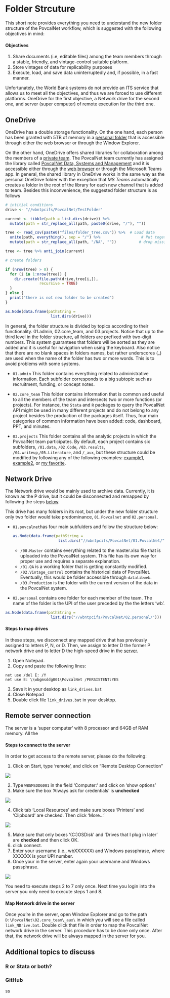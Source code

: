 # Folder Strcuture

This short note provides everything you need to understand the new folder structure of the PovcalNet workflow, which is suggested with the following objectives in mind:

#### Objectives {-}
1. Share documents (i.e, editable files) among the team members through a stable, friendly, and vintage-control suitable platform.
2. Store vintages of data for replicability purposes
3. Execute, load, and save data uninterruptedly and, if possible, in a fast manner.

Unfortunately, the World Bank systems do not provide an ITS service that allows us to meet all the objectives, and thus we are forced to use different platforms. OneDrive for the first objective, a Network drive for the second one, and server (super computer) of remote execution for the third one. 

## OneDrive

OneDrive has a double storage functionality. On the one hand, each person has been granted with 5TB of memory in a [personal folder](https://worldbankgroup-my.sharepoint.com/) that is accessible through either the web browser or through the Window Explorer. 

On the other hand, OneDrive offers shared libraries for collaboration among the members of a [private team](https://teams.microsoft.com/_#/?lm=deeplink&lmsrc=officeWaffle). The PovcalNet team currently has assigned the library called [PovcalNet Data, Systems and Management](https://worldbankgroup.sharepoint.com/teams/PovcalNetDataSystemsandManagement-WBGroup) and it is accessible either through the [web browser](https://teams.microsoft.com/_#) or through the Microsoft Teams app. In general, the shared library in OneDrive works in the same way as the personal OneDrive folder with the exception that *MS Teams* automatically creates a folder in the root of the library for each new channel that is added to team. Besides this inconvenience, the suggested folder structure is as follows

```{r load, echo = FALSE, results='hide', message = FALSE}

# intitial conditions
drive <- "//wbntpcifs/PovcalNet/TestFolder"

current <- tibble(path = list.dirs(drive)) %>%
  mutate(path = str_replace_all(path, paste0(drive, "/"), ""))

tree <- read_csv(paste0("files/folder_tree.csv")) %>%  # Load data
  unite(path, everything(), sep = "/") %>%                  # Put together all variables for folder levels
  mutate(path = str_replace_all(path, "/NA", ""))          # drop missings section

tree <- tree %>% anti_join(current)

# create folders

if (nrow(tree) > 0) {
  for (i in 1:nrow(tree)) {
    dir.create(file.path(drive,tree[i,]),
               recursive = TRUE)
  }
} else {
  print("there is not new folder to be created")
}

```

```{r tree, echo = FALSE}
as.Node(data.frame(pathString =
                    list.dirs(drive)))
```

In general, the folder structure is divided by topics according to their functionality. 01.admin, 02.core_team, and 03.projects. Notice that up to the third level in the folder structure, all folders are prefixed with two-digit numbers. This system guarantees that folders will be sorted as they are added and it is useful for navigation when using the keyboard. Also notice that there are no blank spaces in folders names, but rather underscores (_) are used when the name of the folder has two or more words. This is to avoid problems with some systems. 

* `01.admin` This folder contains everything related to administrative information. Each subfolder corresponds to a big subtopic such as recruitment, funding, or concept notes.

* `02.core_team` This folder contains information that is common and useful to all the members of the team and intersects two or more functions (or projects). For instance, the `Stata` and `R` packages to query the PovcalNet API might be used in many different projects and do not belong to any project besides the production of the packages itself. Thus, four main categories of common information have been added: code, dashboard, PPT, and minutes.

* `03.projects` This folder contains all the analytic projects in which the PovcalNet team participates. By default, each project contains six subfolders, `/01.data`, `/02.Code`, `/03.results`, `/04.writeup`,`/05.Literature`, and `/_aux`, but these structure could be modified by following any of the following examples: [example1](http://projecttemplate.net/architecture.html), [example2](http://blog.jom.link/implementation_basic_reproductible_workflow.html), or [my favorite](https://itsalocke.com/starters/).

## Network Drive

The Network drive would be mainly used to archive data. Currently, it is known as the P drive, but it could be disconnected and remapped by following the steps [below](#steps). 

This drive has many folders in its root, but under the new folder structure only two folder would take predominance, `01.Povcalnet` and `02.personal`. 

* `01.povcalnet`has four main subfulders and follow the structure below:

    ```{r tree2, echo = FALSE}
    as.Node(data.frame(pathString =
                        list.dirs("//wbntpcifs/PovcalNet/01.PovcalNet/")))
    ```

  + `/00.Master` contains everything related to the master.xlsx file that is uploaded into the PovcalNet system. This file has its own way for proper use and requires a separate explanation.
  + `/01.QA` is a working folder that is getting constantly modified.
  + `/02.Vintage_control` contains the historical data of PovcalNet. Eventually, this would be folder accessible through `datalibweb`.
  + `/03.Production` is the folder with the current version of the data in the PovcalNet system.
* `02.personal` contains one folder for each member of the team. The name of the folder is the UPI of the user preceded by the the letters 'wb'. 
```{r tree3, echo = FALSE}
as.Node(data.frame(pathString =
                    list.dirs("//wbntpcifs/PovcalNet/02.personal/")))
```


#### Steps to map drives {#steps}

In these steps, we disconnect any mapped drive that has previously assigned to letters P, N, or D. Then, we assign to letter D the former P network drive and to letter D the high-speed drive in the [server](#server). 

1.	Open Notepad. 
2.	Copy and paste the following lines:
```
net use /del E: /Y
net use E: \\wbgmsddg001\PovcalNet /PERSISTENT:YES
```
3.	Save it in your desktop as `link_drives.bat`
4.	Close Notepad
5.	Double click file `link_drives.bat` in your desktop. 


## Remote server connection {#server}

The server is a 'super computer' with 8 processor and 64GB of RAM memory. All the 

#### Steps to connect to the server {#connect}
In order to get access to the remote server, please do the following: 

1. Click on Start, type 'remote', and click on "Remote Desktop Connection"

![](images/remote1.PNG)

2. Type `WBGMSDDG001` in the field 'Computer:' and click on 'show options'
3. Make sure the box 'Always ask for credentials' is **unchecked**

![](images/remote2.PNG)

4. Click tab 'Local Resources' and make sure boxes 'Printers' and 'Clipboard' are checked. Then click 'More...'

![](images/remote3.PNG)

5. Make sure that only boxes '(C:)OSDisk' and 'Drives that I plug in later' are **checked** and then click OK.
6. click connect. 
7. Enter your username (i.e., wbXXXXXX) and Windows passphrase, where XXXXXX is your UPI number.
8. Once your in the server, enter again your username and Windows passphrase.

![](images/remote4.PNG)

You need to execute steps 2 to 7 only once. Next time you login into the server you only need to execute steps 1 and 8. 


#### Map Network drive in the server

Once you're in the server, open Window Explorer and go to the path `D:\PovcalNet\02.core_team\_aux\` in which you will see a file called `link_NDrive.bat`. Double click that file in order to map the PovcalNet network drive in the server. This procedure has to be done only once. After that, the network drive will be always mapped in the server for you. 


## Additional topics to discuss {#add}

### R or Stata or both?

### GitHub


ss

